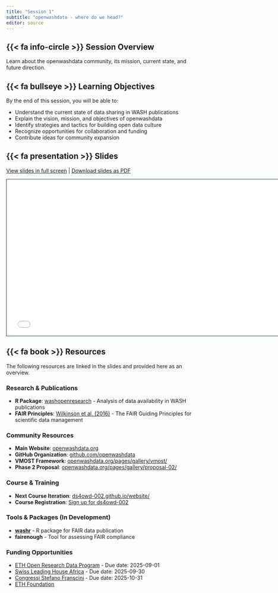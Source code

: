 ```yaml
---
title: "Session 1"
subtitle: "openwashdata - where do we head?"
editor: source
---
```


## {{< fa info-circle >}} Session Overview

Learn about the openwashdata community, its mission, current state, and future direction.

## {{< fa bullseye >}} Learning Objectives

By the end of this session, you will be able to:

- Understand the current state of data sharing in WASH publications
- Explain the vision, mission, and objectives of openwashdata
- Identify strategies and tactics for building open data culture
- Recognize opportunities for collaboration and funding
- Contribute ideas for community expansion

## {{< fa presentation >}} Slides

[View slides in full screen](slides.qmd) | [Download slides as PDF](https://github.com/openwashdata-conf/2025/raw/main/day1/openwashdata/openwashdata-slides.pdf)

```{=html}
<iframe class="slide-deck" src="slides.html" height="420" width="747" style="border: 1px solid #123233;"></iframe>
```

## {{< fa book >}} Resources

The following resources are linked in the slides and provided here as an overview.

### Research & Publications

- **R Package**: [washopenresearch](https://github.com/openwashdata/washopenresearch) - Analysis of data availability in WASH publications
- **FAIR Principles**: [Wilkinson et al. (2016)](https://doi.org/10.1038/sdata.2016.18) - The FAIR Guiding Principles for scientific data management

### Community Resources

- **Main Website**: [openwashdata.org](https://openwashdata.org)
- **GitHub Organization**: [github.com/openwashdata](https://github.com/openwashdata)
- **VMOST Framework**: [openwashdata.org/pages/gallery/vmost/](https://openwashdata.org/pages/gallery/vmost/)
- **Phase 2 Proposal**: [openwashdata.org/pages/gallery/proposal-02/](https://openwashdata.org/pages/gallery/proposal-02/)

### Course & Training

- **Next Course Iteration**: [ds4owd-002.github.io/website/](https://ds4owd-002.github.io/website/)
- **Course Registration**: [Sign up for ds4owd-002](https://ee-eu.kobotoolbox.org/single/7V3qeDYD)

### Tools & Packages (In Development)

- **[washr](https://github.com/openwashdata/washr)** - R package for FAIR data publication
- **fairenough** - Tool for assessing FAIR compliance

### Funding Opportunities

- [ETH Open Research Data Program](https://www.lib4ri.ch/sites/default/files/media/documents/Creating-and-publishing-oer-on-rdm.pdf) - Due date: 2025-09-01
- [Swiss Leading House Africa](https://swisstph.submittable.com/submit) - Due date: 2025-09-30
- [Congressi Stefano Franscini](https://csf.ethz.ch/) - Due date: 2025-10-31
- [ETH Foundation](https://ethz-foundation.ch/en/)

